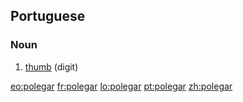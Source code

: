 ==Portuguese==

===Noun===
{{infl|pt|noun|g=m}}

# [[thumb]] (digit)

{{tbot entry|Portuguese|thumb|2007|November}}

[[eo:polegar]]
[[fr:polegar]]
[[lo:polegar]]
[[pt:polegar]]
[[zh:polegar]]